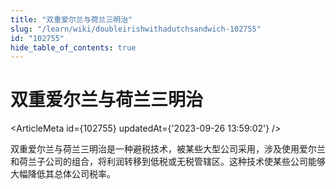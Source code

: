 ```yaml
---
title: "双重爱尔兰与荷兰三明治"
slug: "/learn/wiki/doubleirishwithadutchsandwich-102755"
id: "102755"
hide_table_of_contents: true
---
```



# 双重爱尔兰与荷兰三明治

<ArticleMeta id={102755} updatedAt={'2023-09-26 13:59:02'} />
<div className='border-solid border-b border-t-0 my-4 border-[var(--ifm-color-gray-300)]' />

双重爱尔兰与荷兰三明治是一种避税技术，被某些大型公司采用，涉及使用爱尔兰和荷兰子公司的组合，将利润转移到低税或无税管辖区。这种技术使某些公司能够大幅降低其总体公司税率。
